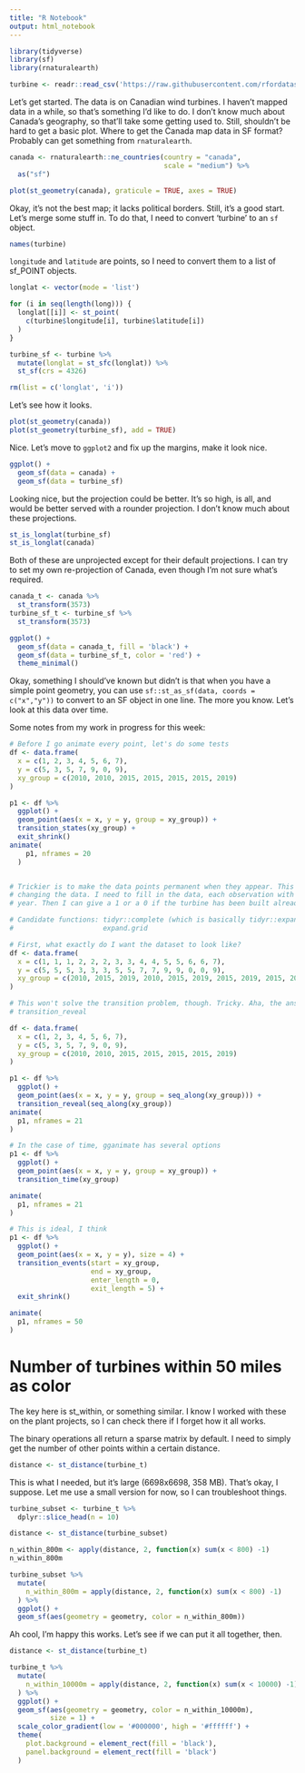 ```yaml
---
title: "R Notebook"
output: html_notebook
---
```


```r
library(tidyverse)
library(sf)
library(rnaturalearth)
```


```r
turbine <- readr::read_csv('https://raw.githubusercontent.com/rfordatascience/tidytuesday/master/data/2020/2020-10-27/wind-turbine.csv')
```



Let's get started. The data is on Canadian wind turbines. I haven't mapped data in a while, so that's something I'd like to do. I don't know much about Canada's geography, so that'll take some getting used to. Still, shouldn't be hard to get a basic plot. Where to get the Canada map data in SF format? Probably can get something from `rnaturalearth`.

```r
canada <- rnaturalearth::ne_countries(country = "canada", 
                                      scale = "medium") %>% 
  as("sf")

plot(st_geometry(canada), graticule = TRUE, axes = TRUE)
```

Okay, it's not the best map; it lacks political borders. Still, it's a good start. Let's merge some stuff in. To do that, I need to convert 'turbine' to an `sf` object. 

```r
names(turbine)
```

`longitude` and `latitude` are points, so I need to convert them to a list of sf_POINT objects. 

```r
longlat <- vector(mode = 'list')

for (i in seq(length(long))) {
  longlat[[i]] <- st_point(
    c(turbine$longitude[i], turbine$latitude[i])
  )
}

turbine_sf <- turbine %>% 
  mutate(longlat = st_sfc(longlat)) %>% 
  st_sf(crs = 4326)

rm(list = c('longlat', 'i'))

```

Let's see how it looks. 

```r
plot(st_geometry(canada))
plot(st_geometry(turbine_sf), add = TRUE)
```

Nice. Let's move to `ggplot2` and fix up the margins, make it look nice. 

```r
ggplot() + 
  geom_sf(data = canada) + 
  geom_sf(data = turbine_sf)
```

Looking nice, but the projection could be better. It's so high, is all, and would be better served with a rounder projection. I don't know much about these projections. 

```r
st_is_longlat(turbine_sf)
st_is_longlat(canada)
```

Both of these are unprojected except for their default projections. I can try to set my own re-projection of Canada, even though I'm not sure what's required. 

```r
canada_t <- canada %>% 
  st_transform(3573)
turbine_sf_t <- turbine_sf %>% 
  st_transform(3573)

ggplot() +
  geom_sf(data = canada_t, fill = 'black') + 
  geom_sf(data = turbine_sf_t, color = 'red') + 
  theme_minimal()
```

Okay, something I should've known but didn't is that when you have a simple point geometry, you can use `sf::st_as_sf(data, coords = c("x","y"))` to convert to an SF object in one line. The more you know. Let's look at this data over time. 



Some notes from my work in progress for this week: 

```r
# Before I go animate every point, let's do some tests
df <- data.frame(
  x = c(1, 2, 3, 4, 5, 6, 7),
  y = c(5, 3, 5, 7, 9, 0, 9),
  xy_group = c(2010, 2010, 2015, 2015, 2015, 2015, 2019)
)

p1 <- df %>% 
  ggplot() + 
  geom_point(aes(x = x, y = y, group = xy_group)) + 
  transition_states(xy_group) + 
  exit_shrink()
animate(
    p1, nframes = 20
  )


# Trickier is to make the data points permanent when they appear. This involves
# changing the data. I need to fill in the data, each observation with every
# year. Then I can give a 1 or a 0 if the turbine has been built already.

# Candidate functions: tidyr::complete (which is basically tidyr::expand
#                      expand.grid

# First, what exactly do I want the dataset to look like? 
df <- data.frame(
  x = c(1, 1, 1, 2, 2, 2, 3, 3, 4, 4, 5, 5, 6, 6, 7),
  y = c(5, 5, 5, 3, 3, 3, 5, 5, 7, 7, 9, 9, 0, 0, 9),
  xy_group = c(2010, 2015, 2019, 2010, 2015, 2019, 2015, 2019, 2015, 2019, 2015, 2019, 2015, 2019, 2019)
)

# This won't solve the transition problem, though. Tricky. Aha, the answer is
# transition_reveal

df <- data.frame(
  x = c(1, 2, 3, 4, 5, 6, 7),
  y = c(5, 3, 5, 7, 9, 0, 9),
  xy_group = c(2010, 2010, 2015, 2015, 2015, 2015, 2019)
)

p1 <- df %>% 
  ggplot() + 
  geom_point(aes(x = x, y = y, group = seq_along(xy_group))) + 
  transition_reveal(seq_along(xy_group))
animate(
  p1, nframes = 21
)

# In the case of time, gganimate has several options
p1 <- df %>% 
  ggplot() + 
  geom_point(aes(x = x, y = y, group = xy_group)) + 
  transition_time(xy_group)

animate(
  p1, nframes = 21
)

# This is ideal, I think
p1 <- df %>% 
  ggplot() + 
  geom_point(aes(x = x, y = y), size = 4) + 
  transition_events(start = xy_group,
                    end = xy_group,
                    enter_length = 0,
                    exit_length = 5) + 
  exit_shrink()

animate(
  p1, nframes = 50
)
```




# Number of turbines within 50 miles as color
The key here is st_within, or something similar. I know I worked with these on the plant projects, so I can check there if I forget how it all works. 

The binary operations all return a sparse matrix by default. I need to simply get the number of other points within a certain distance. 

```r
distance <- st_distance(turbine_t)
```

This is what I needed, but it's large (6698x6698, 358 MB). That's okay, I suppose. Let me use a small version for now, so I can troubleshoot things. 

```r
turbine_subset <- turbine_t %>% 
  dplyr::slice_head(n = 10)

distance <- st_distance(turbine_subset)

n_within_800m <- apply(distance, 2, function(x) sum(x < 800) -1)
n_within_800m

turbine_subset %>% 
  mutate(
    n_within_800m = apply(distance, 2, function(x) sum(x < 800) -1)
  ) %>% 
  ggplot() + 
  geom_sf(aes(geometry = geometry, color = n_within_800m))
```

Ah cool, I'm happy this works. Let's see if we can put it all together, then.


```r
distance <- st_distance(turbine_t)

turbine_t %>% 
  mutate(
    n_within_10000m = apply(distance, 2, function(x) sum(x < 10000) -1)
  ) %>% 
  ggplot() + 
  geom_sf(aes(geometry = geometry, color = n_within_10000m),
          size = 1) + 
  scale_color_gradient(low = '#000000', high = '#ffffff') + 
  theme(
    plot.background = element_rect(fill = 'black'),
    panel.background = element_rect(fill = 'black')
  )
```


